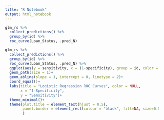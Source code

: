 ```yaml
---
title: "R Notebook"
output: html_notebook
---
```


```r
glm_rs %>% 
  collect_predictions() %>% 
  group_by(id) %>% 
  roc_curve(Loan_Status, .pred_N)
```


```r
glm_rs %>% 
  collect_predictions() %>% 
  group_by(id) %>% 
  roc_curve(Loan_Status, .pred_N) %>% 
  ggplot(aes(y = sensitivity, x = (1-specificity), group = id, color = id))+
  geom_path(size = 1)+
  geom_abline(slope = 1, intercept = 0, linetype = 2)+
  coord_equal()+
  labs(title = "Logistic Regression ROC Curves", color = NULL, 
       x = "1-Specificity",
       y = "Sensitivity")+
  theme_minimal()+
  theme(plot.title = element_text(hjust = 0.5),
        panel.border = element_rect(colour = "black", fill=NA, size=0.5)
        )
  
```


